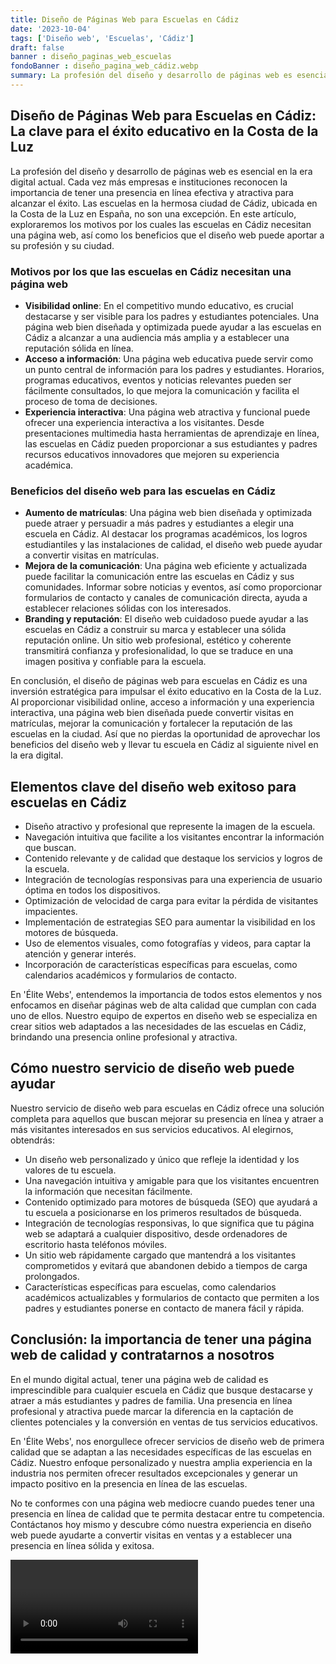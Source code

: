 ```yaml
---
title: Diseño de Páginas Web para Escuelas en Cádiz
date: '2023-10-04'
tags: ['Diseño web', 'Escuelas', 'Cádiz']
draft: false
banner : diseño_paginas_web_escuelas
fondoBanner : diseño_pagina_web_cádiz.webp
summary: La profesión del diseño y desarrollo de páginas web es esencial en la era digital actual. Cada vez más empresas e instituciones reconocen la importancia de tener una presencia en línea efectiva y atractiva para alcanzar el éxito. Las escuelas en la hermosa ciudad de Cádiz, ubicada en la Costa de la Luz en España, no son una excepción. En este artículo, exploraremos los motivos por los cuales las escuelas en Cádiz necesitan una página web, así como los beneficios que el diseño web puede aportar a su profesión y su ciudad.
---
```


## Diseño de Páginas Web para Escuelas en Cádiz: La clave para el éxito educativo en la Costa de la Luz

La profesión del diseño y desarrollo de páginas web es esencial en la era digital actual. Cada vez más empresas e instituciones reconocen la importancia de tener una presencia en línea efectiva y atractiva para alcanzar el éxito. Las escuelas en la hermosa ciudad de Cádiz, ubicada en la Costa de la Luz en España, no son una excepción. En este artículo, exploraremos los motivos por los cuales las escuelas en Cádiz necesitan una página web, así como los beneficios que el diseño web puede aportar a su profesión y su ciudad.

### Motivos por los que las escuelas en Cádiz necesitan una página web
- **Visibilidad online**: En el competitivo mundo educativo, es crucial destacarse y ser visible para los padres y estudiantes potenciales. Una página web bien diseñada y optimizada puede ayudar a las escuelas en Cádiz a alcanzar a una audiencia más amplia y a establecer una reputación sólida en línea.
- **Acceso a información**: Una página web educativa puede servir como un punto central de información para los padres y estudiantes. Horarios, programas educativos, eventos y noticias relevantes pueden ser fácilmente consultados, lo que mejora la comunicación y facilita el proceso de toma de decisiones.
- **Experiencia interactiva**: Una página web atractiva y funcional puede ofrecer una experiencia interactiva a los visitantes. Desde presentaciones multimedia hasta herramientas de aprendizaje en línea, las escuelas en Cádiz pueden proporcionar a sus estudiantes y padres recursos educativos innovadores que mejoren su experiencia académica.

### Beneficios del diseño web para las escuelas en Cádiz
- **Aumento de matrículas**: Una página web bien diseñada y optimizada puede atraer y persuadir a más padres y estudiantes a elegir una escuela en Cádiz. Al destacar los programas académicos, los logros estudiantiles y las instalaciones de calidad, el diseño web puede ayudar a convertir visitas en matrículas.
- **Mejora de la comunicación**: Una página web eficiente y actualizada puede facilitar la comunicación entre las escuelas en Cádiz y sus comunidades. Informar sobre noticias y eventos, así como proporcionar formularios de contacto y canales de comunicación directa, ayuda a establecer relaciones sólidas con los interesados.
- **Branding y reputación**: El diseño web cuidadoso puede ayudar a las escuelas en Cádiz a construir su marca y establecer una sólida reputación online. Un sitio web profesional, estético y coherente transmitirá confianza y profesionalidad, lo que se traduce en una imagen positiva y confiable para la escuela.

En conclusión, el diseño de páginas web para escuelas en Cádiz es una inversión estratégica para impulsar el éxito educativo en la Costa de la Luz. Al proporcionar visibilidad online, acceso a información y una experiencia interactiva, una página web bien diseñada puede convertir visitas en matrículas, mejorar la comunicación y fortalecer la reputación de las escuelas en la ciudad. Así que no pierdas la oportunidad de aprovechar los beneficios del diseño web y llevar tu escuela en Cádiz al siguiente nivel en la era digital.

<GifSeo />

<Cta />

## Elementos clave del diseño web exitoso para escuelas en Cádiz

- Diseño atractivo y profesional que represente la imagen de la escuela.
- Navegación intuitiva que facilite a los visitantes encontrar la información que buscan.
- Contenido relevante y de calidad que destaque los servicios y logros de la escuela.
- Integración de tecnologías responsivas para una experiencia de usuario óptima en todos los dispositivos.
- Optimización de velocidad de carga para evitar la pérdida de visitantes impacientes.
- Implementación de estrategias SEO para aumentar la visibilidad en los motores de búsqueda.
- Uso de elementos visuales, como fotografías y videos, para captar la atención y generar interés.
- Incorporación de características específicas para escuelas, como calendarios académicos y formularios de contacto.

En 'Élite Webs', entendemos la importancia de todos estos elementos y nos enfocamos en diseñar páginas web de alta calidad que cumplan con cada uno de ellos. Nuestro equipo de expertos en diseño web se especializa en crear sitios web adaptados a las necesidades de las escuelas en Cádiz, brindando una presencia online profesional y atractiva.

## Cómo nuestro servicio de diseño web puede ayudar

Nuestro servicio de diseño web para escuelas en Cádiz ofrece una solución completa para aquellos que buscan mejorar su presencia en línea y atraer a más visitantes interesados en sus servicios educativos. Al elegirnos, obtendrás:

- Un diseño web personalizado y único que refleje la identidad y los valores de tu escuela.
- Una navegación intuitiva y amigable para que los visitantes encuentren la información que necesitan fácilmente.
- Contenido optimizado para motores de búsqueda (SEO) que ayudará a tu escuela a posicionarse en los primeros resultados de búsqueda.
- Integración de tecnologías responsivas, lo que significa que tu página web se adaptará a cualquier dispositivo, desde ordenadores de escritorio hasta teléfonos móviles.
- Un sitio web rápidamente cargado que mantendrá a los visitantes comprometidos y evitará que abandonen debido a tiempos de carga prolongados.
- Características específicas para escuelas, como calendarios académicos actualizables y formularios de contacto que permiten a los padres y estudiantes ponerse en contacto de manera fácil y rápida.

## Conclusión: la importancia de tener una página web de calidad y contratarnos a nosotros

En el mundo digital actual, tener una página web de calidad es imprescindible para cualquier escuela en Cádiz que busque destacarse y atraer a más estudiantes y padres de familia. Una presencia en línea profesional y atractiva puede marcar la diferencia en la captación de clientes potenciales y la conversión en ventas de tus servicios educativos.

En 'Élite Webs', nos enorgullece ofrecer servicios de diseño web de primera calidad que se adaptan a las necesidades específicas de las escuelas en Cádiz. Nuestro enfoque personalizado y nuestra amplia experiencia en la industria nos permiten ofrecer resultados excepcionales y generar un impacto positivo en la presencia en línea de las escuelas.

No te conformes con una página web mediocre cuando puedes tener una presencia en línea de calidad que te permita destacar entre tu competencia. Contáctanos hoy mismo y descubre cómo nuestra experiencia en diseño web puede ayudarte a convertir visitas en ventas y a establecer una presencia en línea sólida y exitosa.

<Video />

<CtaBot job='Escuelas' city='Cádiz'/>

<Gmaps query='Cádiz+españa+maps' />